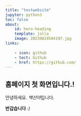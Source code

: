 ```yaml
---
title: "testwebsite"
jupyter: python3
toc: false
about: 
    id: hero-heading
    template: jolla
    image: 20230824504197.jpg
links:
     
    - icon: github
    - tect: Github
    - href: https://github.com/
---
```


## 홈페이지 첫 화면입니다.!

안녕하세요. *백선아*입니다.

**반갑습니다**
*:)*


